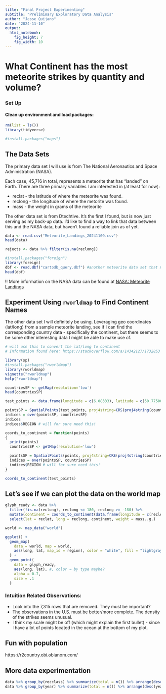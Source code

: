 ```yaml
---
title: "Final Project Experimenting"
subtitle: "Preliminary Exploratory Data Analysis"
author: "Jesse Quijano"
date: "2024-11-10"
output: 
  html_notebook:
    fig_height: 7
    fig_width: 10
---
```

# What Continent has the most meteorite strikes by quantity and volume?

### Set Up

#### Clean up environment and load packages:
```r
rm(list = ls())
library(tidyverse)

#install.packages("maps")
```
## The Data Sets
The primary data set I will use is from The National Aeronautics and Space Administration (NASA).

Each case, 45,716 in total, represents a meteorite that has "landed" on Earth. There are three primary variables I am interested in (at least for now):

* reclat - the latitude of where the meteorite was found.
* reclong - the longitude of where the metorite was found.
* mass - the weight in grams of the meteorite

The other data set is from Dtechtive. It's the first I found, but is now just serving as my back-up data. I'd like to find a way to link that data between this and the NASA data, but haven't found a reliable join as of yet.

```r
data <- read.csv("Meteorite_Landings_20241109.csv")
head(data)

rejects <- data %>% filter(is.na(reclong))

#install.packages("foreign")
library(foreign)
dbf <- read.dbf("cartodb_query.dbf") #another meteorite data set that might be useful as it contains links out to meteoritical society
head(dbf)
```

!! More information on the NASA data can be found at [NASA: Meteorite Landings](https://data.nasa.gov/Space-Science/Meteorite-Landings/gh4g-9sfh/about_data)

## Experiment Using `rworldmap` to Find Continent Names
The other data set I will definitely be using. Leveraging geo coordinates (lat/long) from a sample meteorite landing, see if I can find the corresponding country data - specifically the continent, but there seems to be some other interesting data I might be able to make use of.

```r
# will use this to convert the lat/long to continent
# Information found here: https://stackoverflow.com/a/14342127/1732853

library(sp)
#install.packages("rworldmap")
library(rworldmap)
vignette("rworldmap")
help("rworldmap")

countriesSP <- getMap(resolution='low')
head(countriesSP)

test_points <- data.frame(longitude = c(6.08333), latitude = c(50.77500))

pointsSP = SpatialPoints(test_points, proj4string=CRS(proj4string(countriesSP)))
indices = over(pointsSP, countriesSP)
indices
indices$REGION # will for sure need this!

coords_to_continent = function(points)
{
  print(points)
  countriesSP <- getMap(resolution='low')

  pointsSP = SpatialPoints(points, proj4string=CRS(proj4string(countriesSP)))
  indices = over(pointsSP, countriesSP)
  indices$REGION # will for sure need this!
}

coords_to_continent(test_points)

```

## Let's see if we can plot the data on the world map
```r
glyph_ready <- data %>%
  filter(!is.na(reclong), reclong <= 180, reclong >= -180) %>%
  mutate(continent = coords_to_continent(data.frame(longitude = c(reclong), latitude = c(reclat)))) %>% 
  select(lat = reclat, long = reclong, continent, weight = mass..g.)

world <- map_data("world")

ggplot() +
  geom_map(
    data = world, map = world,
    aes(long, lat, map_id = region), color = "white", fill = "lightgray", linewidth = 0.1
  ) +
  geom_point(
    data = glyph_ready,
    aes(long, lat), #, color = by type maybe?
    alpha = 0.7,
    size = .1
  ) 
```

### Intuition Related Observations:

* Look into the 7,315 rows that are removed. They must be important?
* The observations in the U.S. must be better/more complete. The density of the strikes seems unusual.
* I think my scale might be off (which might explain the first bullet) - since I have a lot of points located in the ocean at the bottom of my plot.

## Fun with population
https://r2country.obi.obianom.com/

## More data experimentation
```r
data %>% group_by(recclass) %>% summarize(total = n()) %>% arrange(desc(total))
data %>% group_by(year) %>% summarize(total = n()) %>% arrange(desc(year))
```

